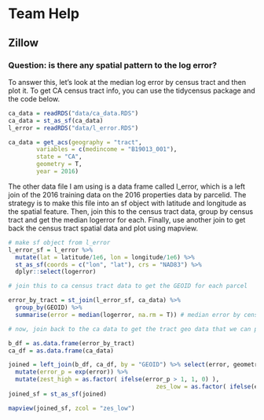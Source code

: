# Team Help

## Zillow

### Question: is there any spatial pattern to the log error?

To answer this, let's look at the median log error by census tract and then plot it. To get CA census tract info, you can use the tidycensus package and the code below.


```r
ca_data = readRDS("data/ca_data.RDS")
ca_data = st_as_sf(ca_data)
l_error = readRDS("data/l_error.RDS")
```

```r
ca_data = get_acs(geography = "tract", 
        variables = c(medincome = "B19013_001"), 
        state = "CA", 
        geometry = T,
        year = 2016)
```

The other data file I am using is a data frame called l_error, which is a left join of the 2016 training data on the 2016 properties data by parcelid. The strategy is to make this file into an sf object with latitude and longitude as the spatial feature. Then, join this to the census tract data, group by census tract and get the median logerror for each. Finally, use another join to get back the census tract spatial data and plot using mapview.


```r
# make sf object from l_error
l_error_sf = l_error %>% 
  mutate(lat = latitude/1e6, lon = longitude/1e6) %>% 
  st_as_sf(coords = c("lon", "lat"), crs = "NAD83") %>% 
  dplyr::select(logerror) 

# join this to ca census tract data to get the GEOID for each parcel

error_by_tract = st_join(l_error_sf, ca_data) %>% 
  group_by(GEOID) %>% 
  summarise(error = median(logerror, na.rm = T)) # median error by census tract

# now, join back to the ca data to get the tract geo data that we can plot

b_df = as.data.frame(error_by_tract)
ca_df = as.data.frame(ca_data)

joined = left_join(b_df, ca_df, by = "GEOID") %>% select(error, geometry.y) %>% 
  mutate(error_p = exp(error)) %>% 
  mutate(zest_high = as.factor( ifelse(error_p > 1, 1, 0) ),
                                          zes_low = as.factor( ifelse(error_p < 1, 1, 0)) )
joined_sf = st_as_sf(joined) 

mapview(joined_sf, zcol = "zes_low")


```

